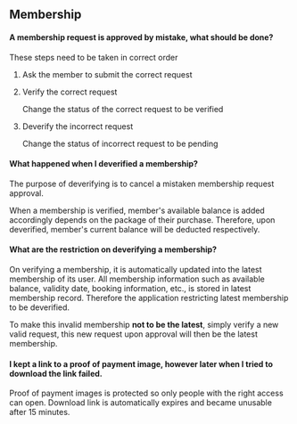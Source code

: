 ## Membership

#### A membership request is approved by mistake, what should be done?

These steps need to be taken in correct order

1. Ask the member to submit the correct request

2. Verify the correct request

   Change the status of the correct request to be verified

3. Deverify the incorrect request

   Change the status of incorrect request to be pending

#### What happened when I deverified a membership?

The purpose of deverifying is to cancel a mistaken membership request approval.

When a membership is verified, member's available balance is added accordingly depends on the package of their purchase.
Therefore, upon deverified, member's current balance will be deducted respectively.

#### What are the restriction on deverifying a membership?

On verifying a membership, it is automatically updated into the latest membership of its user.
All membership information such as available balance, validity date, booking information, etc., is stored in latest membership record.
Therefore the application restricting latest membership to be deverified.

To make this invalid membership **not to be the latest**, simply verify a new valid request, this new request upon approval will then be the latest membership.

#### I kept a link to a proof of payment image, however later when I tried to download the link failed.

Proof of payment images is protected so only people with the right access can open. Download link is automatically expires and became unusable after 15 minutes.


